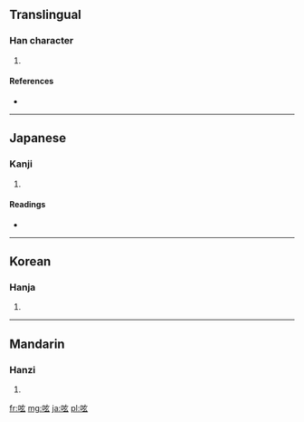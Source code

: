==Translingual==

===Han character===
{{Han char|rn=30|rad=口|as=05|sn=8|four=|canj=口卜女戈 (RYVI)}}

# {{defn|Han|sort=口05}}

====References====
* {{Han ref|kx=0181.220|dkj=03427|dj=0399.290|hdz=10608.080|uh=545F|ud=21599}}

----

==Japanese==

===Kanji===
{{ja-kanji|grade=|rs=口05}}

# {{defn|Japanese|sort=口05}}

====Readings====
* {{ja-readings|on=[[げん]] (gen)|kun=[[つぶやく]] (tsubuyaku)}}

----

==Korean==

===Hanja===
{{ko-hanja|hangeul=현|rv=hyeon|mr=hyŏn}}

# {{defn|Korean|sort=口05}}

----

==Mandarin==

===Hanzi===
{{cmn-hanzi|pin=[[ne]] ([[ne5]]), [[quǎn]] ([[quan3]])|wg=*<sup>5</sup>, ch'üan<sup>3</sup>}}

# {{defn|Mandarin|sort=口05}}

[[fr:呟]]
[[mg:呟]]
[[ja:呟]]
[[pl:呟]]